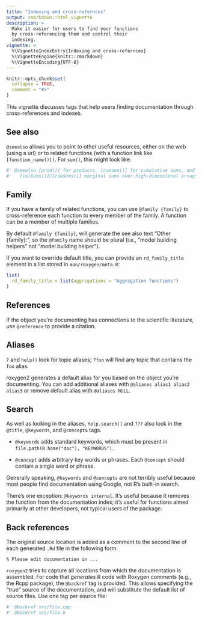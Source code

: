 ```yaml
---
title: "Indexing and cross-refernces"
output: rmarkdown::html_vignette
description: >
  Make it easier for users to find your functions
  by cross-referencing them and control their
  indexing.
vignette: >
  %\VignetteIndexEntry{Indexing and cross-refernces}
  %\VignetteEngine{knitr::rmarkdown}
  %\VignetteEncoding{UTF-8}
---
```


```r
knitr::opts_chunk$set(
  collapse = TRUE,
  comment = "#>"
)
```

This vignette discusses tags that help users finding documentation through cross-references and indexes.

## See also

`@seealso` allows you to point to other useful resources, either on the web (using a url) or to related functions (with a function link like `[function_name()])`.
For `sum()`, this might look like:

```r
#' @seealso [prod()] for products, [cumsum()] for cumulative sums, and
#'   [colSums()]/[rowSums()] marginal sums over high-dimensional arrays.
```

## Family

If you have a family of related functions, you can use `@family {family}` to cross-reference each function to every member of the family.
A function can be a member of multiple families.

By default `@family {family}`, will generate the see also text "Other {family}:", so the `@family` name should be plural (i.e., "model building helpers" not "model building helper").

If you want to override default title, you can provide an `rd_family_title` element in a list stored in `man/roxygen/meta.R`:

```r
list(
  rd_family_title = list(aggregations = "Aggregation functions")
)
```

## References

If the object you're documenting has connections to the scientific literature, use `@reference` to provide a citation.

## Aliases

`?` and `help()` look for topic aliases; `?foo` will find any topic that contains the `foo` alias.

roxygen2 generates a default alias for you based on the object you're documenting.
You can add additional aliases with `@aliases alias1 alias2 alias3` or remove default alias with `@aliases NULL`.

## Search

As well as looking in the aliases, `help.search()` and `???` also look in the `@title`, `@keywords`, and `@concept`s tags.

-   `@keywords` adds standard keywords, which must be present in `file.path(R.home("doc"), "KEYWORDS")`.

-   `@concept` adds arbitrary key words or phrases.
    Each `@concept` should contain a single word or phrase.

Generally speaking, `@keywords` and `@concepts` are not terribly useful because most people find documentation using Google, not R's built-in search.

There's one exception: `@keywords internal`.
It's useful because it removes the function from the documentation index; it's useful for functions aimed primarily at other developers, not typical users of the package.

## Back references

The original source location is added as a comment to the second line of each generated `.Rd` file in the following form:

    % Please edit documentation in ...

`roxygen2` tries to capture all locations from which the documentation is assembled.
For code that *generates* R code with Roxygen comments (e.g., the Rcpp package), the `@backref` tag is provided.
This allows specifying the "true" source of the documentation, and will substitute the default list of source files.
Use one tag per source file:

```r
#' @backref src/file.cpp
#' @backref src/file.h
```
